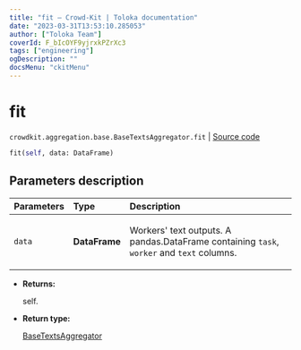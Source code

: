 ```yaml
---
title: "fit — Crowd-Kit | Toloka documentation"
date: "2023-03-31T13:53:10.285053"
author: ["Toloka Team"]
coverId: F_bIcOYF9yjrxkPZrXc3
tags: ["engineering"]
ogDescription: ""
docsMenu: "ckitMenu"
---
```


# fit

`crowdkit.aggregation.base.BaseTextsAggregator.fit` | [Source code](https://github.com/Toloka/crowd-kit/blob/v1.2.1/crowdkit/aggregation/base/__init__.py#L126)

```python
fit(self, data: DataFrame)
```

## Parameters description

| Parameters | Type | Description |
| :----------| :----| :-----------|
`data`|**DataFrame**|<p>Workers' text outputs. A pandas.DataFrame containing `task`, `worker` and `text` columns.</p>

* **Returns:**

  self.

* **Return type:**

  [BaseTextsAggregator](/docs/crowd-kit/reference/crowdkit.aggregation.base.BaseTextsAggregator)